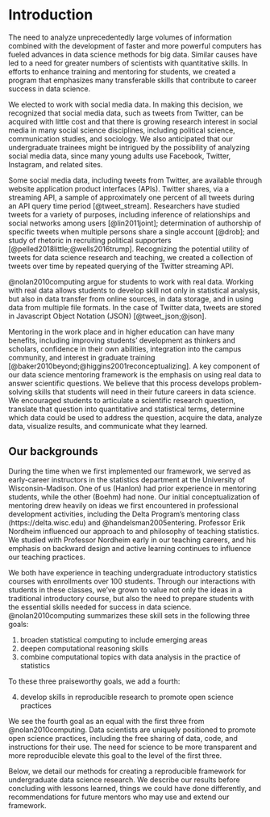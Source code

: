 # Introduction

The need to analyze unprecedentedly large volumes of information combined with 
the development of faster and more powerful computers has fueled advances in 
data science methods for big data. Similar causes have led to a
need for greater 
numbers of scientists with quantitative skills. In efforts to enhance training
and mentoring for students, we created a program that emphasizes many 
transferable skills that contribute to career success in data science.

We elected to work with social media data. In making 
this decision, we recognized that social media data, such as tweets from 
Twitter, can be acquired with little cost and that there is growing research 
interest in social media in many social science disciplines, including political 
science, communication studies, and sociology. We also anticipated 
that our undergraduate trainees might be intrigued by the possibility of 
analyzing social media data, since many young adults use Facebook, Twitter, 
Instagram, and related sites.


Some social media data, including tweets from Twitter, are 
available through website application product interfaces (APIs). Twitter 
shares, via a streaming API, a sample of approximately one percent of all 
tweets during an API query time period [@tweet_stream].
Researchers have studied tweets for a 
variety of purposes, including 
inference of relationships and social networks among users [@lin2011joint]; 
determination of 
authorship of specific tweets when multiple persons share a single account [@drob]; and 
study of rhetoric in recruiting political supporters [@pelled2018little;@wells2016trump].
Recognizing the potential utility of tweets for data science research and teaching, 
we created a 
collection of tweets over time by repeated querying of the Twitter streaming API.

@nolan2010computing argue for students to work with real data. 
Working with real data allows students to develop skill not only in statistical analysis,
but also in data transfer from online sources, in data storage, and in using data 
from multiple file formats. In the case of Twitter data, tweets are stored in
Javascript Object Notation (JSON) [@tweet_json;@json]. 

Mentoring in the work place and in higher education can have many 
benefits, including improving students' development as thinkers and scholars, confidence in their 
own abilities, integration into the campus community,
and interest in graduate training 
[@baker2010beyond;@higgins2001reconceptualizing].
A key component of our data science mentoring framework is 
the emphasis on using real data to answer 
scientific questions. We believe that this process develops problem-solving skills that 
students will need in their future careers in data science. 
We encouraged students to articulate a scientific research question, translate that question 
into quantitative and statistical terms, determine which data could be used to address the 
question, acquire the data, analyze data, visualize results, and communicate what they learned.



## Our backgrounds

During the time when we first implemented our framework, we served as early-career instructors in 
the statistics department at the University of Wisconsin-Madison. One of us (Hanlon) had prior 
experience in mentoring students, while the other (Boehm) had none. Our initial 
conceptualization of mentoring drew heavily on ideas we first encountered in professional 
development 
activities, including the Delta Program's mentoring class (https://delta.wisc.edu) and @handelsman2005entering. 
Professor Erik Nordheim
influenced our approach to and philosophy of teaching statistics. 
We studied with Professor Nordheim early in our teaching 
careers, and his emphasis on backward design and active learning continues to influence our teaching practices. 

We both have experience in teaching undergraduate introductory 
statistics courses with enrollments over 
100 students. Through our interactions with students in these 
classes, we've grown to value not only 
the ideas in a traditional introductory course, but also the need 
to prepare students with the essential skills needed for success 
in data science. @nolan2010computing summarizes these skill sets 
in the following three goals:

1. broaden statistical computing to include emerging areas
1. deepen computational reasoning skills
1. combine computational topics with data analysis in the practice of statistics

To these three praiseworthy goals, we add a fourth:

4. develop skills in reproducible research to promote open science practices

We see the fourth goal as an equal with the first three from @nolan2010computing. 
Data scientists are uniquely positioned to promote open science 
practices, including the free sharing of 
data, code, and instructions for their use. 
The need for science to be more transparent and more reproducible
elevate this goal to the level of the first three.

Below, we detail our methods for creating a reproducible framework
for undergraduate data science 
research. We describe our results before concluding with lessons learned, 
things we could have done differently, and recommendations for future 
mentors who may use and extend our framework. 


